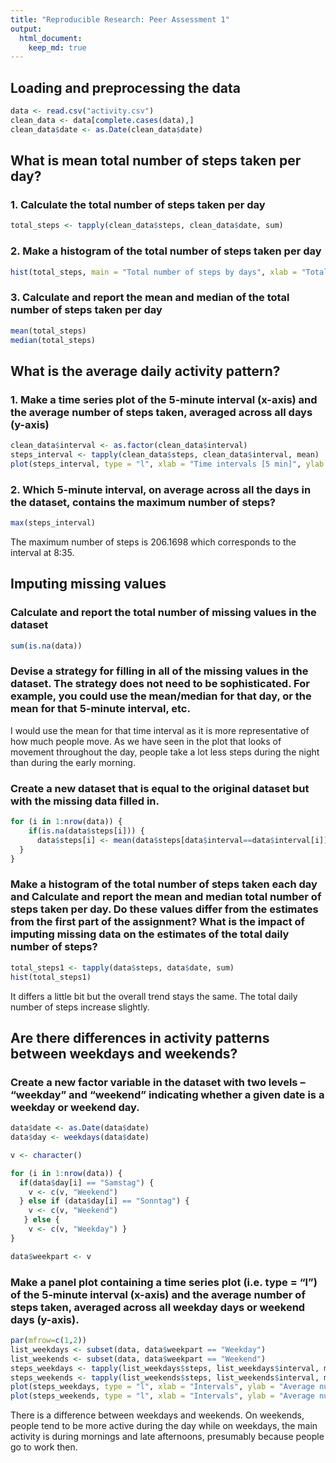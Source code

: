 ```yaml
---
title: "Reproducible Research: Peer Assessment 1"
output: 
  html_document:
    keep_md: true
---
```



## Loading and preprocessing the data


```r
data <- read.csv("activity.csv")
clean_data <- data[complete.cases(data),]
clean_data$date <- as.Date(clean_data$date)
```


## What is mean total number of steps taken per day?

### 1. Calculate the total number of steps taken per day

```r
total_steps <- tapply(clean_data$steps, clean_data$date, sum)
```

### 2. Make a histogram of the total number of steps taken per day

```r
hist(total_steps, main = "Total number of steps by days", xlab = "Total number of steps in a day", ylab = "Frequency (number of days with specific step count")
```

### 3. Calculate and report the mean and median of the total number of steps taken per day

```r
mean(total_steps)
median(total_steps)
```

## What is the average daily activity pattern?

### 1. Make a time series plot of the 5-minute interval (x-axis) and the average number of steps taken, averaged across all days (y-axis)

```r
clean_data$interval <- as.factor(clean_data$interval)
steps_interval <- tapply(clean_data$steps, clean_data$interval, mean)
plot(steps_interval, type = "l", xlab = "Time intervals [5 min]", ylab = "Average steps per interval", main = "Average steps over the course of the day")
```

### 2. Which 5-minute interval, on average across all the days in the dataset, contains the maximum number of steps?


``` r
max(steps_interval)
```

The maximum number of steps is 206.1698 which corresponds to the interval at 8:35.

## Imputing missing values

### Calculate and report the total number of missing values in the dataset 

``` r
sum(is.na(data))
```

### Devise a strategy for filling in all of the missing values in the dataset. The strategy does not need to be sophisticated. For example, you could use the mean/median for that day, or the mean for that 5-minute interval, etc.

I would use the mean for that time interval as it is more representative of how much people move. As we have seen in the plot that looks of movement throughout the day, people take a lot less steps during the night than during the early morning.

### Create a new dataset that is equal to the original dataset but with the missing data filled in.

``` r
for (i in 1:nrow(data)) {
    if(is.na(data$steps[i])) {
      data$steps[i] <- mean(data$steps[data$interval==data$interval[i]], na.rm = TRUE)
  }
}
```

### Make a histogram of the total number of steps taken each day and Calculate and report the mean and median total number of steps taken per day. Do these values differ from the estimates from the first part of the assignment? What is the impact of imputing missing data on the estimates of the total daily number of steps?

``` r
total_steps1 <- tapply(data$steps, data$date, sum)
hist(total_steps1)
```

It differs a little bit but the overall trend stays the same. The total daily number of steps increase slightly.

## Are there differences in activity patterns between weekdays and weekends?

### Create a new factor variable in the dataset with two levels – “weekday” and “weekend” indicating whether a given date is a weekday or weekend day.

```r
data$date <- as.Date(data$date)
data$day <- weekdays(data$date)

v <- character()

for (i in 1:nrow(data)) {
  if(data$day[i] == "Samstag") {
    v <- c(v, "Weekend")
  } else if (data$day[i] == "Sonntag") {
    v <- c(v, "Weekend")
   } else {
    v <- c(v, "Weekday") }
}

data$weekpart <- v
```

### Make a panel plot containing a time series plot (i.e. type = "l") of the 5-minute interval (x-axis) and the average number of steps taken, averaged across all weekday days or weekend days (y-axis). 

```r
par(mfrow=c(1,2))
list_weekdays <- subset(data, data$weekpart == "Weekday")
list_weekends <- subset(data, data$weekpart == "Weekend")
steps_weekdays <- tapply(list_weekdays$steps, list_weekdays$interval, mean)
steps_weekends <- tapply(list_weekends$steps, list_weekends$interval, mean)
plot(steps_weekdays, type = "l", xlab = "Intervals", ylab = "Average number of steps taken", main = "Weekdays")
plot(steps_weekends, type = "l", xlab = "Intervals", ylab = "Average number of steps taken", main = "Weekends")
```

There is a difference between weekdays and weekends. On weekends, people tend to be more active during the day while on weekdays, the main activity is during mornings and late afternoons, presumably because people go to work then.
